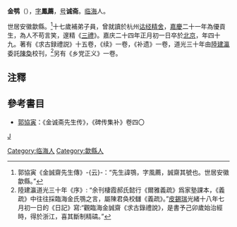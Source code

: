 '''金鹗'''（{{bd|1771年||1819年}}），[[字|字]]'''鳳薦'''，[[号|号]]'''诚斋'''。[[临海|临海]]人。

世居安徽歙縣。<ref>郭協寅《金誠齋先生傳》-{云}-：“先生諱鶚，字風薦，誠齋其號也。世居安徽歙縣。”</ref>十七歲補弟子員，曾就讀於杭州[[诂经精舍|诂经精舍]]，[[嘉慶|嘉慶]]二十一年為優貢生，為人不苟言笑，邃精《[[三禮|三禮]]》。嘉庆二十四年正月初一日卒於[[北京|北京]]，年四十九。著有《求古録禮説》十五卷，《续》一卷，《补遗》一卷，道光三十年由[[陸建瀛|陸建瀛]]委託[[陳奐|陳奐]]校刊，<ref>陸建瀛道光三十年《序》: “余刊棲霞郝氏懿行《爾雅義疏》爲家塾課本，《義疏》中往往採臨海金氏鶚之言，屬陳君奂校讎《義疏》。”[[皮錫瑞|皮錫瑞]]光緒十八年七月初一日的《日記》寫:“觀臨海金誠齋《求古錄禮說》，是書予己卯歲始治經時，得於浙江，喜其斷制精碻。”</ref>另有《乡党正义》一卷。

==注釋==
{{reflist}}

==參考書目==
*[[郭協寅|郭協寅]]：《金诚斋先生传》，《碑传集补》卷四〇

[[category:清朝散文家|J]]
[[Category:临海人|Category:临海人]]
[[Category:歙縣人|Category:歙縣人]]